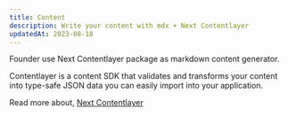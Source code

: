 ```yaml
---
title: Content
description: Write your content with mdx + Next Contentlayer
updatedAt: 2023-08-18
---
```


Founder use Next Contentlayer package as markdown content generator. 

Contentlayer is a content SDK that validates and transforms your content into type-safe JSON data you can easily import into your application.

Read more about, [Next Contentlayer](https://contentlayer.dev/)